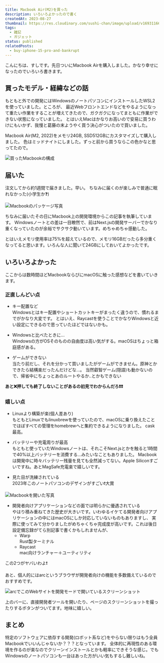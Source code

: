 ```yaml
---
title: Macbook Air(M2)を買った
description: いろいろよかったので書く
createdAt: 2023-08-27
thumbnail: https://res.cloudinary.com/sushi-chan/image/upload/v1693116688/general/C10CE3D0-12C8-49F9-B484-E50119E08781_1_102_o_jyk0vx.jpg
tags:
  - 雑記
  - ガジェット
status: published
relatedPosts:
  - buy-iphone-15-pro-and-bankrupt
---
```



こんにちは、すしです。先日ついにMacbook Airを購入しました。かなり幸せになったのでいろいろ書きます。

## 買ったモデル・経緯などの話

もともと外での開発にはWindowsのノートパソコンにインストールしたWSL2を使っていました。ところが、
最近Webフロントエンドなどをやるようになって重たい作業をすることが増えてきたので、ガクガクになってまともに作業ができない状態になっていました。
とはいえMacはかなりお高いので安易に買うわけにもいかず、我慢と葛藤の末ようやく買う決心がついたので買いました。

Macbook Air(M2, 2022)をメモリ24GB, SSD512GBにカスタマイズして購入しました。
色はミッドナイトにしました。ずっと前から買うならこの色かなと思ってたので。

![買ったMacbookの構成](https://res.cloudinary.com/sushi-chan/image/upload/v1693116961/general/%E3%82%B9%E3%82%AF%E3%83%AA%E3%83%BC%E3%83%B3%E3%82%B7%E3%83%A7%E3%83%83%E3%83%88_2023-08-27_15.15.56_vshqvp.png "大体25万円ちょっと。円安やめてくれ〜〜〜")

## 届いた

注文してから約1週間で届きました。早い。 <Spoiler>ちなみに届くのが楽しみで普通に眠れなかった(小学生か❓)</Spoiler>

![Macbookのパッケージ写真](https://res.cloudinary.com/sushi-chan/image/upload/v1693122894/general/D7E3D81F-CDF5-4F0B-9940-178518FFF34F_1_102_o_j4qdtw.jpg)

ちなみに届いたその日にMacbook上の開発環境からこの記事を執筆しています。
Windowsノートとの差は一目瞭然で、前はNext.jsの開発サーバーでかなり重くなっていたのが余裕でサクサク動いています。めちゃめちゃ感動した。

とはいえメモリ使用率は75%を超えているので、メモリ16GBだったら多分重くなってると思います。いろんな人に聞いて24GBにしておいてよかったです。

## いろいろよかった

ここからは数時間ほどMacbookならびにmacOSに触った感想などを書いていきます。

### 正直しんどい点

- キー配置など<br />
  Windowsとはキー配置やショートカットキーがまったく違うので、慣れるまでがかなり大変です。
  とはいえ、Raycastを使うことでかなりWindowsと近い設定にできるので思っていたほどではないかも。

<UrlCard url="https://www.raycast.com" />

- Windowsと比べたときに...<br />
  Windowsの方がOSそのものの自由度は高い気がする。macOSはちょっと箱庭感がある。

- ゲームができない<br />
  当たり前だし、それを分かって買いましたがゲームができません。原神とかできたら結構楽だったんだけどな...。
  <Spoiler>
    当然叡智ゲーム(隠語)も動かないので、帰省中にちょっとあのルートやるか..とかもできない
  </Spoiler>

**あと❌押しても終了しないことがあるの初見でわからんだろ❗❗❗**

### 嬉しい点

- Linuxより構築が楽(個人差あり)<br />
  もともとLinuxでもlinuxbrewを使っていたので、macOSに乗り換えたことでほぼすべての管理をhomebrewへと集約できるようになりました。
  cask最高。

- バッテリーや充電周りが最高<br />
  もともと使っていたWindowsノートは、それこそNext.jsとかを触ると1時間で40%以上バッテリーを消費する...みたいなこともありました。
  Macbookは開発中に時々バッテリー残量を見ても全然減ってない。Apple Siliconすごいですね。あとMagSafe充電楽で嬉しいです。

- 見た目が洗練されている<br />
  2023年このノートパソコンのデザインがすごい❗大賞

![Macbookを開いた写真](https://res.cloudinary.com/sushi-chan/image/upload/v1693124525/general/A2B59C64-6112-4B45-B4AD-38CB2C140C39_tzq4ii.jpg)

- 開発者向けアプリケーションなどの面では明らかに優遇されている<br />
  やはり積み重ねてきた歴史が大きいです。いわゆるイケてる開発者向けアプリケーションの中にはmacOSにしか対応していないものもありますし、
  実際に使ってみて分かりましたがめちゃくちゃ完成度が高いです。これは後日設定備忘録がてら別記事で書くかもしれませんが、
  - Warp<br />
    Rust製ターミナル
  - Raycast<br />
    mac向けランチャー＋ユーティリティ

この2つがヤバいわよ❗

あと、個人的にはarcというブラウザが開発者向けの機能を多数備えているのでおすすめです。

<UrlCard url="https://arc.net/" />

![arcでこのWebサイトを開発モードで開いているスクリーンショット](https://res.cloudinary.com/sushi-chan/image/upload/v1693124021/general/%E3%82%B9%E3%82%AF%E3%83%AA%E3%83%BC%E3%83%B3%E3%82%B7%E3%83%A7%E3%83%83%E3%83%88_2023-08-27_17.13.32_toypbz.png "実際にこの記事はarcでプレビューしながら書いています")

上のバーに、直接開発者ツールを開いたり、ページのスクリーンショットを撮ったりするボタンがついてます。地味に嬉しい。

## まとめ

特定のソフトウェアに依存する開発(ロボット系など)をやらない限りはもう全員Macbookでいいんじゃないか？？？となっています。
全体的に再現性のある環境を作るのが楽なのでクリーンインストールとかも軽率にできそうな感じ。でもWindowsのノートパソコンも一台はあった方がいい気もするし難しいね。
